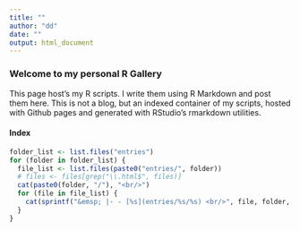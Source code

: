 ```yaml
---
title: ""
author: "dd"
date: ""
output: html_document
---
```


### Welcome to my personal R Gallery

This page host's my R scripts. I write them using R Markdown and post them here. This is not a blog, but an indexed container of my scripts, hosted with Github pages and generated with RStudio's rmarkdown utilities.

#### Index


```r
folder_list <- list.files("entries")
for (folder in folder_list) {
  file_list <- list.files(paste0("entries/", folder))
  # files <- files[grep("\\.html$", files)]  
  cat(paste0(folder, "/"), "<br/>")
  for (file in file_list) {
    cat(sprintf("&emsp; |- - [%s](entries/%s/%s) <br/>", file, folder, file))  
  }
}



```

